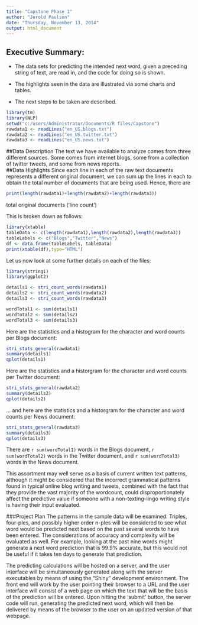 ```yaml
---
title: "Capstone Phase 1"
author: "Jerold Paulson"
date: "Thursday, November 13, 2014"
output: html_document
---
```

Executive Summary:  
------------------
- The data sets for predicting the intended next word, given a preceding string of text, are read in, and the code for doing so is shown.

- The highlights seen in the data are illustrated via some charts and tables.

- The next steps to be taken are described.


```r
library(tm)
library(NLP)
setwd("c:/users/Administrator/Documents/R files/Capstone")
rawdata1 <- readLines("en_US.blogs.txt")
rawdata2 <- readLines("en_US.twitter.txt")
rawdata3 <- readLines("en_US.news.txt")

```
##Data Description
The text we have available to analyze comes from three different sources.  Some comes from internet blogs, some from a collection of twitter tweets, and some from news reports.  
##Data Highlights
Since each line in each of the raw text documents represents a different original document, we can sum up the lines in each to obtain the total number of documents that are being used.  Hence, there are
```r
print(length(rawdata1)+length(rawdata2)+length(rawdata3))
```
total original documents ('line count')

This is broken down as follows:
```r
library(xtable)
tableData <- c(length(rawdata1),length(rawdata2),length(rawdata3))
tableLabels <- c("Blogs","Twitter","News")
df <- data.frame(tableLabels, tableData)
print(xtable(df),type="HTML")
```
Let us now look at some further details on each of the files:

```r
library(stringi)
library(ggplot2)

details1 <- stri_count_words(rawdata1)
details2 <- stri_count_words(rawdata2)
details3 <- stri_count_words(rawdata3)

wordTotal1 <- sum(details1)
wordTotal2 <- sum(details2)
wordTotal3 <- sum(details3)
```

Here are the statistics and a histogram for the character and word counts per Blogs document:
```r
stri_stats_general(rawdata1)
summary(details1)
qplot(details1)
```

Here are the statistics and a historgram for the character and word counts per Twitter document:
```r
stri_stats_general(rawdata2)
summary(details2)
qplot(details2)
```
... and here are the statistics and a historgram for the character and word counts per News document:
```r
stri_stats_general(rawdata3)
summary(details3)
qplot(details3)
```

There are `r sum(wordTotal1)` words in the Blogs document, `r sum(wordTotal2)` words in the Twitter document, and `r sum(wordTotal3)` words in the News document.

This assortment may well serve as a basis of current written text patterns, although it might be considered that the incorrect grammatical patterns found in typical online blog writing and tweets, combined with the fact that they provide the vast majority of the wordcount, could disproportionately affect the predictive value if someone with a non-texting-lingo writing style is having their input evaluated.

###Project Plan
The patterns in the sample data will be examined.  Triples, four-ples, and possibly higher order n-ples will be considered to see what word would be predicted next based on the past several words to have been entered.  The considerations of accuracy and complexity will be evaluated as well.  For example, looking at the past nine words might generate a next word prediction that is 99.9% accurate, but this would not be useful if it takes ten days to generate that prediction.

The predicting calculations will be hosted on a server, and the user interface will be simultaneously generated along with the server executables by means of using the "Shiny" development environment.  The front end will work by the user pointing their browser to a URL and the user interface will consist of a web page on which the text that will be the basis of the prediction will be entered.  Upon hitting the 'submit' button, the server code will run, generating the predicted next word, which will then be delivered by means of the browser to the user on an updated version of that webpage.